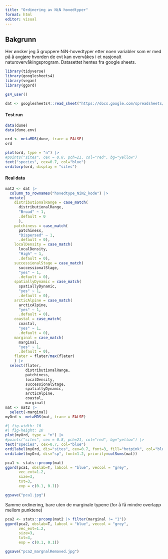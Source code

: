 ```yaml
---
title: "Ordinering av NiN hovedtyper"
format: html
editor: visual
---
```


## Bakgrunn

Her ønsker jeg å gruppere NiN-hovedtyper etter noen variabler som er med på å avgjøre hvorden de evt kan overvåkes i et nasjonalt naturovervåkingsprogram. Datasettet hentes fra google sheets.

```r
library(tidyverse)
library(googlesheets4)
library(vegan)
library(ggord)
```

```r
gs4_user()

dat <- googlesheets4::read_sheet("https://docs.google.com/spreadsheets/d/1_xtwyLeKByIObjxrZP2ApkwQB9_oGlLle3SwSFjL_cA/edit?gid=0#gid=0")
```

#### Test run

```r
data(dune)
data(dune.env)
```

```r
ord <- metaMDS(dune, trace = FALSE)
ord
```

```r
plot(ord, type = "n") |>
#points("sites", cex = 0.8, pch=21, col="red", bg="yellow")
text("species", cex=0.7, col="blue")
orditorp(ord, display = "sites")
```

#### Real data

```r
mat2 <- dat |>
  column_to_rownames("hovedtype_NiN2_kode") |>
  mutate(
    distributionalRange = case_match(
      distributionalRange,
      "Broad" ~ 1,
      .default = 0
      ),
    patchiness = case_match(
      patchiness,
      "Dispersed" ~ 1,
      .default = 0),
    localDensity = case_match(
      localDensity,
      "High" ~ 1,
      .default = 0),
    successionalStage = case_match(
      successionalStage,
      "yes" ~ 1,
      .default = 0),
    spatiallyDynamic = case_match(
      spatiallyDynamic,
      "yes" ~ 1,
      .default = 0),
    arcticAlpine = case_match(
      arcticAlpine,
      "yes" ~ 1,
      .default = 0),
    coastal = case_match(
      coastal,
      "yes" ~ 1,
      .default = 0),
    marginal = case_match(
      marginal,
      "yes" ~ 1,
      .default = 0),
    flater = flater/max(flater)
    ) |>
  select(flater, 
         distributionalRange,
         patchiness,
         localDensity,
         successionalStage,
         spatiallyDynamic,
         arcticAlpine,
         coastal,
         marginal)
mat <- mat2 |>
  select(-marginal)
myOrd <- metaMDS(mat, trace = FALSE)


```

```r
#| fig-width: 10
#| fig-height: 10
plot(myOrd, type = "n") |>
#points("sites", cex = 0.8, pch=21, col="red", bg="yellow") |>
text("species", cex=0.7, col="blue")
ordilabel(myOrd, dis="sites", cex=0.7, font=3, fill="hotpink", col="blue")
ordilabel(myOrd, dis="sp", font=1.2, priority=colSums(mat))

```

```r
pca1 <- stats::prcomp(mat)
ggord(pca1, obslab=T, labcol = "blue", veccol = "grey",
      vec_ext=1.2,
      size=3,
      txt=3,
      exp = c(0.1, 0.1))

ggsave("pca1.jpg")
```

Samme ordinering, bare uten de marginale typene (for å få mindre overlapp mellom punktene)

```r
pca2 <- stats::prcomp(mat2 |> filter(marginal != "1"))
ggord(pca2, obslab=T, labcol = "blue", veccol = "grey",
      vec_ext=1.2,
      size=3,
      txt=3,
      exp = c(0.1, 0.1))

ggsave("pca2_margnalRemoved.jpg")
```

